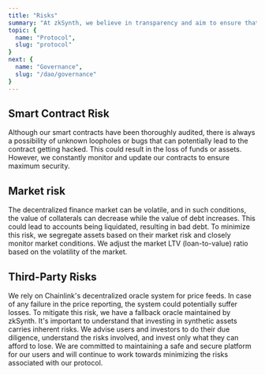 ```yaml
---
title: "Risks"
summary: "At zkSynth, we believe in transparency and aim to ensure that our users are fully aware of the risks associated with using our platform. Below are some of the potential risks that users and investors should be aware of"
topic: {
  name: "Protocol",
  slug: "protocol"
}
next: {
  name: "Governance",
  slug: "/dao/governance"   
}
---
```


## Smart Contract Risk
Although our smart contracts have been thoroughly audited, there is always a possibility of unknown loopholes or bugs that can potentially lead to the contract getting hacked. This could result in the loss of funds or assets. However, we constantly monitor and update our contracts to ensure maximum security.
## Market risk
The decentralized finance market can be volatile, and in such conditions, the value of collaterals can decrease while the value of debt increases. This could lead to accounts being liquidated, resulting in bad debt. To minimize this risk, we segregate assets based on their market risk and closely monitor market conditions. We adjust the market LTV (loan-to-value) ratio based on the volatility of the market.
## Third-Party Risks
We rely on Chainlink's decentralized oracle system for price feeds. In case of any failure in the price reporting, the system could potentially suffer losses. To mitigate this risk, we have a fallback oracle maintained by zkSynth.
It's important to understand that investing in synthetic assets carries inherent risks. We advise users and investors to do their due diligence, understand the risks involved, and invest only what they can afford to lose. We are committed to maintaining a safe and secure platform for our users and will continue to work towards minimizing the risks associated with our protocol.
